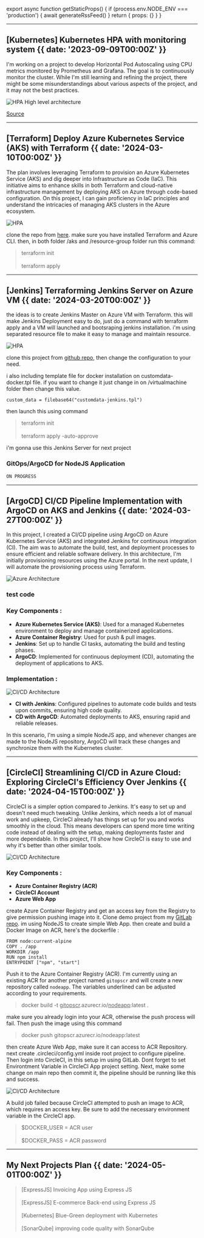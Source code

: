 
export async function getStaticProps() {
  if (process.env.NODE_ENV === 'production') {
    await generateRssFeed()
  }
  return { props: {} }
}

---

## [Kubernetes] Kubernetes HPA with monitoring system {{ date: '2023-09-09T00:00Z' }}

I'm working on a project to develop Horizontal Pod Autoscaling using CPU metrics monitored by Prometheus and Grafana. 
The goal is to continuously monitor the cluster. While I'm still learning and refining the project, 
there might be some misunderstandings about various aspects of the project, and it may not the best practices.

![HPA High level architecture](src/images/HPA.jpg)

[Source](https://github.com/kurniawaanr/HPA.git)

---

## [Terraform] Deploy Azure Kubernetes Service (AKS) with Terraform {{ date: '2024-03-10T00:00Z' }}

The plan involves leveraging Terraform to provision an Azure Kubernetes Service (AKS) and dig deeper into Infrastructure as Code (IaC).
This initiative aims to enhance skills in both Terraform and cloud-native infrastructure management by deploying AKS on Azure through code-based configuration.
On this project, I can gain proficiency in IaC principles and understand the intricacies of managing AKS clusters in the Azure ecosystem.

![HPA](src/images/azure-terraform.png)

clone the repo from [here](https://github.com/kurniawaanr/azure-terraform.git). make sure you have installed Terraform and Azure CLI. 
then, in both folder /aks and /resource-group folder run this command:
> terraform init<br></br>
terraform apply

---
## [Jenkins] Terraforming Jenkins Server on Azure VM {{ date: '2024-03-20T00:00Z' }}

the ideas is to create Jenkins Master on Azure VM with Terraform.
this will make Jenkins Deployment easy to do, just do a command with terraform apply and a VM will launched and bootsraping jenkins installation. 
i'm using separated resource file to make it easy to manage and maintain resource.

![HPA](src/images/azure-jenkins.png)

clone this project from [github repo](https://github.com/kurniawaanr/jenkins-terraform), then change the configuration to your need.


i also including template file for docker installation on customdata-docker.tpl file. if you want to change it just change in on /virtualmachine folder then change this value.
```hcl
custom_data = filebase64("customdata-jenkins.tpl")
``` 
then launch this using command

>terraform init<br></br>
>terraform apply -auto-approve


i'm gonna use this Jenkins Server for next project
### GitOps/ArgoCD for NodeJS Application

```javascript
ON PROGRESS
```

---

## [ArgoCD] CI/CD Pipeline Implementation with ArgoCD on AKS and Jenkins {{ date: '2024-03-27T00:00Z' }}

In this project, I created a CI/CD pipeline using ArgoCD on Azure Kubernetes Service (AKS) and integrated Jenkins for continuous integration (CI). 
The aim was to automate the build, test, and deployment processes to ensure efficient and reliable software delivery. In this architecture, I'm initially provisioning resources using the Azure portal.
 In the next update, I will automate the provisioning process using Terraform.

![Azure Architecture](src/images/argocdAKS.gif)
### test code
### Key Components :
- <b>Azure Kubernetes Service (AKS)</b>: Used for a managed Kubernetes environment to deploy and manage containerized applications.
- <b>Azure Container Registry</b>: Used for push & pull images.
- <b>Jenkins</b>: Set up to handle CI tasks, automating the build and testing phases.
- <b>ArgoCD</b>: Implemented for continuous deployment (CD), automating the deployment of applications to AKS.

### Implementation :

![CI/CD Architecture](src/images/CICD.gif)
- <b>CI with Jenkins</b>: Configured pipelines to automate code builds and tests upon commits, ensuring high code quality.
- <b>CD with ArgoCD</b>: Automated deployments to AKS, ensuring rapid and reliable releases.

In this scenario, I'm using a simple NodeJS app, and whenever changes are made to the NodeJS repository, ArgoCD will track these changes and synchronize them with the Kubernetes cluster.

---

## [CircleCI] Streamlining CI/CD in Azure Cloud: Exploring CircleCI's Efficiency Over Jenkins {{ date: '2024-04-15T00:00Z' }}


CircleCI is a simpler option compared to Jenkins. It's easy to set up and doesn't need much tweaking. 
Unlike Jenkins, which needs a lot of manual work and upkeep, CircleCI already has things set up for you and works smoothly in the cloud. 
This means developers can spend more time writing code instead of dealing with the setup, making deployments faster and more dependable. 
In this project, I'll show how CircleCI is easy to use and why it's better than other similar tools.

![CI/CD Architecture](src/images/circleci.jpg)

### Key Components :
- <b>Azure Container Registry (ACR)</b> 
- <b>CircleCI Account</b>
- <b>Azure Web App</b>


create Azure Container Registry and get an access key from the Registry to give permission pushing image into it.
Clone demo project from my [GitLab repo](https://gitlab.com/kurniawaanr/CircleCI-node).
im using NodeJS to create simple Web App.
then create and build a Docker Image on ACR,  here's the dockerfile :

```docker
FROM node:current-alpine
COPY . /app
WORKDIR /app
RUN npm install
ENTRYPOINT ["npm", "start"]
```
Push it to the Azure Container Registry (ACR). 
I'm currently using an existing ACR for another project named `gitopscr` and will create a new repository called `nodeapp`. 
The variables underlined can be adjusted according to your requirements.
>docker build -t <u>gitopscr</u>.azurecr.io/<u>nodeapp</u>:latest .

make sure you already login into your ACR, otherwise the push process will fail. Then push the image using this command
>docker push gitopscr.azurecr.io/nodeapp:latest

then create Azure Web App, make sure it can access to ACR Repository. next create .circleci/config.yml inside root project to configure pipeline. Then login into CircleCI,
in this setup im using GitLab. Dont forget to set Environtment Variable in CircleCI App project setting. Next, make some change on main repo
then commit it, the pipeline should be running like this and success.

![CI/CD Architecture](src/images/circlecipipe.png)

A build job failed because CircleCI attempted to push an image to ACR, which requires an access key. 
Be sure to add the necessary environment variable in the CircleCI app.
>$DOCKER_USER = ACR user<br></br> $DOCKER_PASS = ACR password





---

## My Next Projects Plan {{ date: '2024-05-01T00:00Z' }}

> [ExpressJS] Invoicing App using Express JS <br></br> [ExpressJS] E-commerce Back-end using Express JS <br></br> [Kubernetes] Blue-Green deployment with Kubernetes <br></br> [SonarQube] improving code quality with SonarQube
